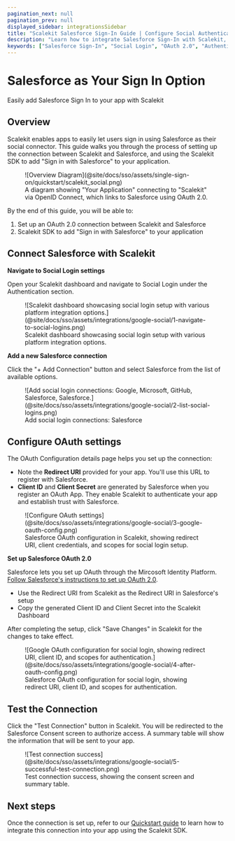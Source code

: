 ```yaml
---
pagination_next: null
pagination_prev: null
displayed_sidebar: integrationsSidebar
title: "Scalekit Salesforce Sign-In Guide | Configure Social Authentication"
description: "Learn how to integrate Salesforce Sign-In with Scalekit, enabling secure social authentication for your users with step-by-step OAuth configuration instructions."
keywords: ["Salesforce Sign-In", "Social Login", "OAuth 2.0", "Authentication", "User Login", "Salesforce OAuth", "Social Authentication", "Integration Guide"]
---
```


# Salesforce as Your Sign In Option

<Subtitle>Easily add Salesforce Sign In to your app with Scalekit</Subtitle>

## Overview

Scalekit enables apps to easily let users sign in using Salesforce as their social connector. This guide walks you
through the process of setting up the connection between Scalekit and Salesforce, and using the Scalekit SDK to add
"Sign in with Salesforce" to your application.

<figure>
  ![Overview Diagram](@site/docs/sso/assets/single-sign-on/quickstart/scalekit_social.png)
  <figcaption>
    A diagram showing "Your Application" connecting to "Scalekit" via OpenID Connect, which links to Salesforce using
    OAuth 2.0.
  </figcaption>
</figure>

By the end of this guide, you will be able to:

1. Set up an OAuth 2.0 connection between Scalekit and Salesforce
2. Scalekit SDK to add "Sign in with Salesforce" to your application

## Connect Salesforce with Scalekit

**Navigate to Social Login settings**

Open your Scalekit dashboard and navigate to Social Login under the Authentication section.

<figure>
  ![Scalekit dashboard showcasing social login setup with various platform integration
  options.](@site/docs/sso/assets/integrations/google-social/1-navigate-to-social-logins.png)
  <figcaption>Scalekit dashboard showcasing social login setup with various platform integration options.</figcaption>
</figure>

**Add a new Salesforce connection**

Click the "+ Add Connection" button and select Salesforce from the list of available options.

<figure>
  ![Add social login connections: Google, Microsoft, GitHub, Salesforce,
  Salesforce.](@site/docs/sso/assets/integrations/google-social/2-list-social-logins.png)
  <figcaption>Add social login connections: Salesforce</figcaption>
</figure>

## Configure OAuth settings

The OAuth Configuration details page helps you set up the connection:

- Note the **Redirect URI** provided for your app. You'll use this URL to register with Salesforce.
- **Client ID** and **Client Secret** are generated by Salesforce when you register an OAuth App. They enable Scalekit
  to authenticate your app and establish trust with Salesforce.

<figure>
  ![Configure OAuth settings](@site/docs/sso/assets/integrations/google-social/3-google-oauth-config.png)
  <figcaption>
    Salesforce OAuth configuration in Scalekit, showing redirect URI, client credentials, and scopes for social login
    setup.
  </figcaption>
</figure>

**Set up Salesforce OAuth 2.0**

Salesforce lets you set up OAuth through the Mircosoft Identity Platform.
[Follow Salesforce's instructions to set up OAuth 2.0](https://dub.sh/connected-app-create-salesforce).

- Use the Redirect URI from Scalekit as the Redirect URI in Salesforce's setup
- Copy the generated Client ID and Client Secret into the Scalekit Dashboard

After completing the setup, click "Save Changes" in Scalekit for the changes to take effect.

<figure>
  ![Google OAuth configuration for social login, showing redirect URI, client ID, and scopes for
  authentication.](@site/docs/sso/assets/integrations/google-social/4-after-oauth-config.png)
  <figcaption>
    Salesforce OAuth configuration for social login, showing redirect URI, client ID, and scopes for authentication.
  </figcaption>
</figure>

## Test the Connection

Click the "Test Connection" button in Scalekit. You will be redirected to the Salesforce Consent screen to authorize
access. A summary table will show the information that will be sent to your app.

<figure>
  ![Test connection success](@site/docs/sso/assets/integrations/google-social/5-successful-test-connection.png)
  <figcaption>Test connection success, showing the consent screen and summary table.</figcaption>
</figure>

## Next steps

Once the connection is set up, refer to our [Quickstart guide](/sso/social-login) to learn how to integrate this
connection into your app using the Scalekit SDK.
